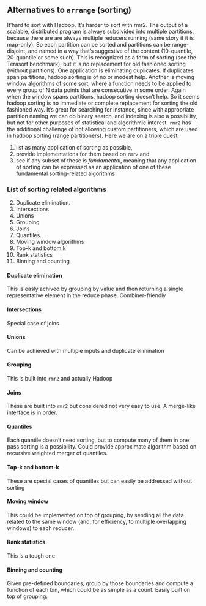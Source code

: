 ## Alternatives to `arrange` (sorting)

It'hard to sort with Hadoop. It's harder to sort with rmr2. The output of a scalable, distributed program is always subdivided into multiple partitions, because there are are always multiple reducers running (same story if it is map-only). So each partition can be sorted and partitions can be range-disjoint, and named in a way that's suggestive of the content (10-quantile, 20-quantile or some such). This is recognized as a form of sorting (see the Terasort benchmark), but it is no replacement for old fashioned sorting (without partitions). One application is eliminating duplicates. If duplicates span partitions, hadoop sorting is of no or modest help. Another is moving window algorithms of some sort, where a function needs to be applied to every group of N data points that are consecutive in some order. Again when the window spans partitions, hadoop sorting doesn't help. So it seems hadoop sorting is no immediate or complete replacement for sorting the old fashioned way. It's great for searching  for instance, since with appropriate partition naming we can do binary search, and indexing is also a possibility, but not for other purposes of statistical and algorithmic interest. `rmr2` has the additional challenge of not allowing custom partitioners, which are used in hadoop sorting (range partitioners). Here we are on a triple quest: 

1. list as many application of sorting as possible, 
2. provide implementations for them based on `rmr2` and 
3. see if any subset of these is *fundamental*, meaning that any application of sorting can be expressed as an application of one of these fundamental sorting-related algorithms

### List of sorting related algorithms

2. Duplicate elimination.
3. Intersections
3. Unions
4. Grouping
5. Joins
1. Quantiles.
2. Moving window algorithms
3. Top-k and bottom k
4. Rank statistics
5. Binning and counting

#### Duplicate elimination

This is easly achived by grouping by value and then returning a single representative element in the reduce phase. Combiner-friendly

#### Intersections

Special case of joins

#### Unions

Can be achieved with multiple inputs and duplicate elimination

#### Grouping

This is built into `rmr2` and actually Hadoop

#### Joins

These are built into `rmr2` but considered not very easy to use. A merge-like interface is in order.

#### Quantiles

 Each quantile doesn't need sorting, but to compute many of them in one pass sorting is a possibility. Could provide approximate algorithm based on recursive weighted merger of quantiles.
 
#### Top-k and bottom-k

These are special cases of quantiles but can easily be addressed without sorting

#### Moving window

This could be implemented on top of grouping, by sending all the data related to the same window (and, for efficiency, to multiple overlapping windows) to each reducer.

#### Rank statistics

This is a tough one

#### Binning and counting

Given pre-defined boundaries, group by those boundaries and compute a function of each bin, which could be as simple as a count. Easily built on top of grouping.
